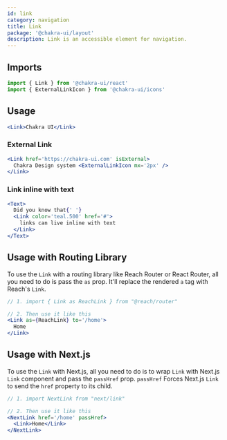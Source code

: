 ```yaml
---
id: link
category: navigation
title: Link
package: '@chakra-ui/layout'
description: Link is an accessible element for navigation.
---
```




## Imports

```js
import { Link } from '@chakra-ui/react'
import { ExternalLinkIcon } from '@chakra-ui/icons'
```

## Usage

```jsx
<Link>Chakra UI</Link>
```

### External Link

```jsx
<Link href='https://chakra-ui.com' isExternal>
  Chakra Design system <ExternalLinkIcon mx='2px' />
</Link>
```

### Link inline with text

```jsx
<Text>
  Did you know that{' '}
  <Link color='teal.500' href='#'>
    links can live inline with text
  </Link>
</Text>
```

## Usage with Routing Library

To use the `Link` with a routing library like Reach Router or React Router, all
you need to do is pass the `as` prop. It'll replace the rendered `a` tag with
Reach's `Link`.

```jsx 
// 1. import { Link as ReachLink } from "@reach/router"

// 2. Then use it like this
<Link as={ReachLink} to='/home'>
  Home
</Link>
```

## Usage with Next.js

To use the `Link` with Next.js, all you need to do is to wrap `Link` with
Next.js `Link` component and pass the `passHref` prop. `passHref` Forces Next.js
`Link` to send the `href` property to its child.

```jsx 
// 1. import NextLink from "next/link"

// 2. Then use it like this
<NextLink href='/home' passHref>
  <Link>Home</Link>
</NextLink>
```
